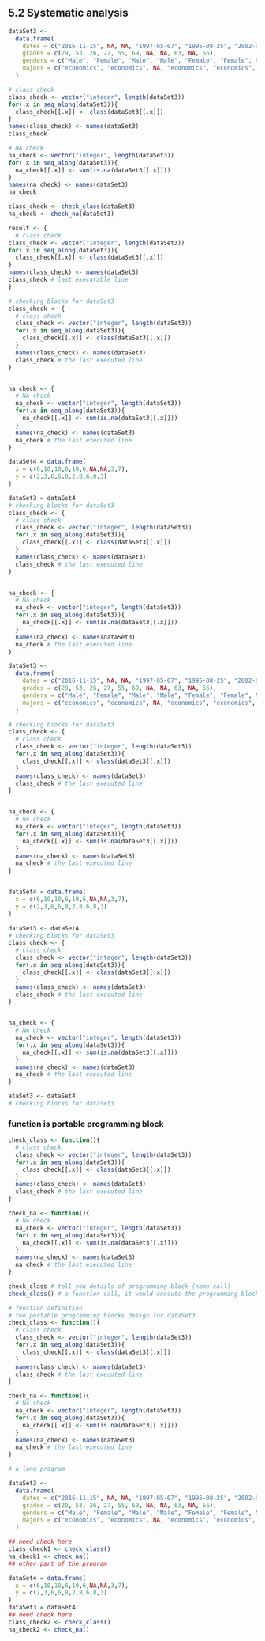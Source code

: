 ## 5.2 Systematic analysis

```r
dataSet3 <-
  data.frame(
    dates = c("2016-11-15", NA, NA, "1997-05-07", "1995-08-25", "2002-09-20", NA, NA, NA, "1995-07-16", "2011-06-22"),
    grades = c(29, 53, 26, 27, 55, 69, NA, NA, 63, NA, 56),
    genders = c("Male", "Female", "Male", "Male", "Female", "Female", NA, "Male", "Male", "Female", "Female"),
    majors = c("economics", "economics", NA, "economics", "economics", "economics", "economics", "statistics", "law", "economics", "law")
  )
```

```r
# class check
class_check <- vector("integer", length(dataSet3))
for(.x in seq_along(dataSet3)){
  class_check[[.x]] <- class(dataSet3[[.x]])
}
names(class_check) <- names(dataSet3)
class_check

# NA check
na_check <- vector("integer", length(dataSet3))
for(.x in seq_along(dataSet3)){
  na_check[[.x]] <- sum(is.na(dataSet3[[.x]]))
}
names(na_check) <- names(dataSet3)
na_check
```

```r
class_check <- check_class(dataSet3)
na_check <- check_na(dataSet3)
```


```r
result <- {
  # class check
class_check <- vector("integer", length(dataSet3))
for(.x in seq_along(dataSet3)){
  class_check[[.x]] <- class(dataSet3[[.x]])
}
names(class_check) <- names(dataSet3)
class_check # last executable line
}
```

```r
# checking blocks for dataSet3
class_check <- {
  # class check
  class_check <- vector("integer", length(dataSet3))
  for(.x in seq_along(dataSet3)){
    class_check[[.x]] <- class(dataSet3[[.x]])
  }
  names(class_check) <- names(dataSet3)
  class_check # the last executed line
}


na_check <- {
  # NA check
  na_check <- vector("integer", length(dataSet3))
  for(.x in seq_along(dataSet3)){
    na_check[[.x]] <- sum(is.na(dataSet3[[.x]]))
  }
  names(na_check) <- names(dataSet3)
  na_check # the last executed line
}
```


```r
dataSet4 = data.frame(
  x = c(6,10,10,6,10,6,NA,NA,3,7),
  y = c(2,3,6,6,8,2,8,6,8,3)
)
```


```r
dataSet3 = dataSet4
# checking blocks for dataSet3
class_check <- {
  # class check
  class_check <- vector("integer", length(dataSet3))
  for(.x in seq_along(dataSet3)){
    class_check[[.x]] <- class(dataSet3[[.x]])
  }
  names(class_check) <- names(dataSet3)
  class_check # the last executed line
}


na_check <- {
  # NA check
  na_check <- vector("integer", length(dataSet3))
  for(.x in seq_along(dataSet3)){
    na_check[[.x]] <- sum(is.na(dataSet3[[.x]]))
  }
  names(na_check) <- names(dataSet3)
  na_check # the last executed line
}
```


```r
dataSet3 <-
  data.frame(
    dates = c("2016-11-15", NA, NA, "1997-05-07", "1995-08-25", "2002-09-20", NA, NA, NA, "1995-07-16", "2011-06-22"),
    grades = c(29, 53, 26, 27, 55, 69, NA, NA, 63, NA, 56),
    genders = c("Male", "Female", "Male", "Male", "Female", "Female", NA, "Male", "Male", "Female", "Female"),
    majors = c("economics", "economics", NA, "economics", "economics", "economics", "economics", "statistics", "law", "economics", "law")
  )

# checking blocks for dataSet3
class_check <- {
  # class check
  class_check <- vector("integer", length(dataSet3))
  for(.x in seq_along(dataSet3)){
    class_check[[.x]] <- class(dataSet3[[.x]])
  }
  names(class_check) <- names(dataSet3)
  class_check # the last executed line
}


na_check <- {
  # NA check
  na_check <- vector("integer", length(dataSet3))
  for(.x in seq_along(dataSet3)){
    na_check[[.x]] <- sum(is.na(dataSet3[[.x]]))
  }
  names(na_check) <- names(dataSet3)
  na_check # the last executed line
}


dataSet4 = data.frame(
  x = c(6,10,10,6,10,6,NA,NA,3,7),
  y = c(2,3,6,6,8,2,8,6,8,3)
)

dataSet3 <- dataSet4
# checking blocks for dataSet3
class_check <- {
  # class check
  class_check <- vector("integer", length(dataSet3))
  for(.x in seq_along(dataSet3)){
    class_check[[.x]] <- class(dataSet3[[.x]])
  }
  names(class_check) <- names(dataSet3)
  class_check # the last executed line
}


na_check <- {
  # NA check
  na_check <- vector("integer", length(dataSet3))
  for(.x in seq_along(dataSet3)){
    na_check[[.x]] <- sum(is.na(dataSet3[[.x]]))
  }
  names(na_check) <- names(dataSet3)
  na_check # the last executed line
}

```


```r
ataSet3 <- dataSet4
# checking blocks for dataSet3
```

### function is portable programming block

```r
check_class <- function(){
  # class check
  class_check <- vector("integer", length(dataSet3))
  for(.x in seq_along(dataSet3)){
    class_check[[.x]] <- class(dataSet3[[.x]])
  }
  names(class_check) <- names(dataSet3)
  class_check # the last executed line
}

check_na <- function(){
  # NA check
  na_check <- vector("integer", length(dataSet3))
  for(.x in seq_along(dataSet3)){
    na_check[[.x]] <- sum(is.na(dataSet3[[.x]]))
  }
  names(na_check) <- names(dataSet3)
  na_check # the last executed line
}
```

```r
check_class # tell you details of programming block (name call)
check_class() # a function call, it would execute the programming block for you
```


```r
# function definition
# two portable programming blocks design for dataSet3
check_class <- function(){
  # class check
  class_check <- vector("integer", length(dataSet3))
  for(.x in seq_along(dataSet3)){
    class_check[[.x]] <- class(dataSet3[[.x]])
  }
  names(class_check) <- names(dataSet3)
  class_check # the last executed line
}

check_na <- function(){
  # NA check
  na_check <- vector("integer", length(dataSet3))
  for(.x in seq_along(dataSet3)){
    na_check[[.x]] <- sum(is.na(dataSet3[[.x]]))
  }
  names(na_check) <- names(dataSet3)
  na_check # the last executed line
}
```


```r
# a long program

dataSet3 <-
  data.frame(
    dates = c("2016-11-15", NA, NA, "1997-05-07", "1995-08-25", "2002-09-20", NA, NA, NA, "1995-07-16", "2011-06-22"),
    grades = c(29, 53, 26, 27, 55, 69, NA, NA, 63, NA, 56),
    genders = c("Male", "Female", "Male", "Male", "Female", "Female", NA, "Male", "Male", "Female", "Female"),
    majors = c("economics", "economics", NA, "economics", "economics", "economics", "economics", "statistics", "law", "economics", "law")
  )

## need check here
class_check1 <- check_class()
na_check1 <- check_na()
## other part of the program

dataSet4 = data.frame(
  x = c(6,10,10,6,10,6,NA,NA,3,7),
  y = c(2,3,6,6,8,2,8,6,8,3)
)
dataSet3 = dataSet4
## need check here
class_check2 <- check_class()
na_check2 <- check_na()
```

